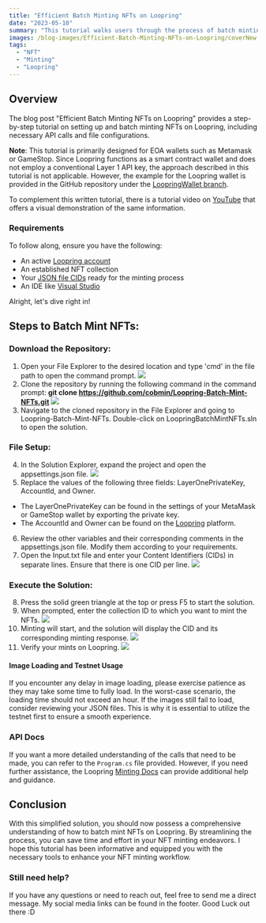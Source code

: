 ```yaml
---
title: "Efficient Batch Minting NFTs on Loopring"
date: "2023-05-10"
summary: "This tutorial walks users through the process of batch minting NFTs on Loopring, starting from setting up the environment and downloading the necessary repository to configuring files and executing the solution. It provides detailed instructions for EOA wallets and includes a GitHub repository and YouTube video for additional guidance. The post emphasizes the importance of testing on testnet and offers resources for further assistance with API calls and minting documentation."
images: /blog-images/Efficient-Batch-Minting-NFTs-on-Loopring/coverNew.jpg
tags:
  - "NFT"
  - "Minting"
  - "Loopring"
---
```


## Overview

The blog post "Efficient Batch Minting NFTs on Loopring" provides a step-by-step tutorial on setting up and batch minting NFTs on Loopring, including necessary API calls and file configurations.

**Note**: This tutorial is primarily designed for EOA wallets such as Metamask or GameStop. Since Loopring functions as a smart contract wallet and does not employ a conventional Layer 1 API key, the approach described in this tutorial is not applicable. However, the example for the Loopring wallet is provided in the GitHub repository under the [LoopringWallet branch](https://github.com/cobmin/Loopring-Batch-Mint-NFTs/tree/LoopringWallet).

To complement this written tutorial, there is a tutorial video on [YouTube](https://youtu.be/NsUHpT_mm7M) that offers a visual demonstration of the same information.

### Requirements

To follow along, ensure you have the following:

- An active [Loopring account](https://loopring.io/#/)
- An established NFT collection
- Your [JSON file CIDs](https://docs.ipfs.tech/concepts/content-addressing/) ready for the minting process
- An IDE like [Visual Studio](https://visualstudio.microsoft.com/downloads/)

Alright, let's dive right in!

## Steps to Batch Mint NFTs:

### Download the Repository:

1. Open your File Explorer to the desired location and type 'cmd' in the file path to open the command prompt.
   ![](/blog-images/Efficient-Batch-Minting-NFTs-on-Loopring/FilePath.gif)
2. Clone the repository by running the following command in the command prompt: **git clone https://github.com/cobmin/Loopring-Batch-Mint-NFTs.git**
   ![](/blog-images/Efficient-Batch-Minting-NFTs-on-Loopring/CommandPrompt.gif)
3. Navigate to the cloned repository in the File Explorer and going to Loopring-Batch-Mint-NFTs. Double-click on LoopringBatchMintNFTs.sln to open the solution.

### File Setup:

4. In the Solution Explorer, expand the project and open the appsettings.json file.
   ![](/blog-images/Efficient-Batch-Minting-NFTs-on-Loopring/SolutionExplorer.jpg)
5. Replace the values of the following three fields: LayerOnePrivateKey, AccountId, and Owner.

- The LayerOnePrivateKey can be found in the settings of your MetaMask or GameStop wallet by exporting the private key.
- The AccountId and Owner can be found on the [Loopring](https://loopring.io/#/) platform.

6. Review the other variables and their corresponding comments in the appsettings.json file. Modify them according to your requirements.
7. Open the Input.txt file and enter your Content Identifiers (CIDs) in separate lines. Ensure that there is one CID per line.
   ![](/blog-images/Efficient-Batch-Minting-NFTs-on-Loopring/Input.jpg)

### Execute the Solution:

8. Press the solid green triangle at the top or press F5 to start the solution.
9. When prompted, enter the collection ID to which you want to mint the NFTs.
   ![](/blog-images/Efficient-Batch-Minting-NFTs-on-Loopring/CollectionId.jpg)
10. Minting will start, and the solution will display the CID and its corresponding minting response.
    ![](/blog-images/Efficient-Batch-Minting-NFTs-on-Loopring/MintResponse.jpg)
11. Verify your mints on Loopring.
    ![](/blog-images/Efficient-Batch-Minting-NFTs-on-Loopring/CollectionMints.jpg)

#### Image Loading and Testnet Usage

If you encounter any delay in image loading, please exercise patience as they may take some time to fully load. In the worst-case scenario, the loading time should not exceed an hour. If the images still fail to load, consider reviewing your JSON files. This is why it is essential to utilize the testnet first to ensure a smooth experience.

### API Docs

If you want a more detailed understanding of the calls that need to be made, you can refer to the `Program.cs` file provided. However, if you need further assistance, the Loopring [Minting Docs](https://docs-protocol.loopring.io/counterfactual-nft/api-references/mint-nft) can provide additional help and guidance.

## Conclusion

With this simplified solution, you should now possess a comprehensive understanding of how to batch mint NFTs on Loopring. By streamlining the process, you can save time and effort in your NFT minting endeavors. I hope this tutorial has been informative and equipped you with the necessary tools to enhance your NFT minting workflow.

### Still need help?

If you have any questions or need to reach out, feel free to send me a direct message. My social media links can be found in the footer. Good Luck out there :D
